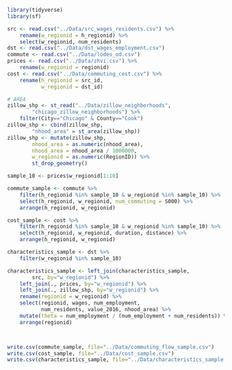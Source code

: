 ```r
library(tidyverse)
library(sf)

src <- read.csv("../Data/src_wages_residents.csv") %>%
    rename(w_regionid = h_regionid) %>%
    select(w_regionid, num_residents)
dst <- read.csv("../Data/dst_wages_employment.csv") 
commute <- read.csv("../Data/lodes_od.csv")
prices <- read.csv("../Data/zhvi.csv") %>%
    rename(w_regionid = regionid)
cost <- read.csv("../Data/commuting_cost.csv") %>%
    rename(h_regionid = src_id,
           w_regionid = dst_id)

# AREA
zillow_shp <- st_read("../Data/zillow_neighborhoods",     
        "chicago_zillow_neighborhoods") %>%
    filter(City=="Chicago" & County=="Cook")
zillow_shp <- cbind(zillow_shp, 
        "nhood_area" = st_area(zillow_shp))
zillow_shp <- mutate(zillow_shp, 
        nhood_area = as.numeric(nhood_area),
        nhood_area = nhood_area / 1000000, 
        w_regionid = as.numeric(RegionID)) %>%
        st_drop_geometry()

sample_10 <- prices$w_regionid[1:10]

commute_sample <- commute %>%
    filter(h_regionid %in% sample_10 & w_regionid %in% sample_10) %>%
    select(h_regionid, w_regionid, num_commuting = S000) %>%
    arrange(h_regionid, w_regionid)

cost_sample <- cost %>%
    filter(h_regionid %in% sample_10 & w_regionid %in% sample_10) %>%
    select(h_regionid, w_regionid, duration, distance) %>%
    arrange(h_regionid, w_regionid)

characteristics_sample <- dst %>%
    filter(w_regionid %in% sample_10)

characteristics_sample <- left_join(characteristics_sample, 
        src, by="w_regionid") %>%
    left_join(., prices, by="w_regionid") %>%
    left_join(., zillow_shp, by="w_regionid") %>%
    rename(regionid = w_regionid) %>%
    select(regionid, wages, num_employment, 
           num_residents, value_2016, nhood_area) %>%
    mutate(theta = num_employment / (num_employment + num_residents)) %>%
    arrange(regionid)



write.csv(commute_sample, file="../Data/commuting_flow_sample.csv")
write.csv(cost_sample, file="../Data/cost_sample.csv")
write.csv(characteristics_sample, file="../Data/characteristics_sample.csv")

```